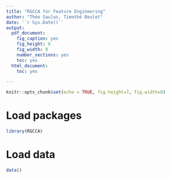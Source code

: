 ```yaml
---
title: "RGCCA for Feature Engineering"
author: "Théo Saulus, Timothé Boulet"
date: '`r Sys.Date()`'
output:
  pdf_document:
    fig_caption: yes
    fig_height: 8
    fig_width: 8
    number_sections: yes
    toc: yes
  html_document:
    toc: yes

---
```


```r
knitr::opts_chunk$set(echo = TRUE, fig.height=7, fig.width=8)
```

# Load packages
```r
library(RGCCA)
```

# Load data 
```r
data()
```
